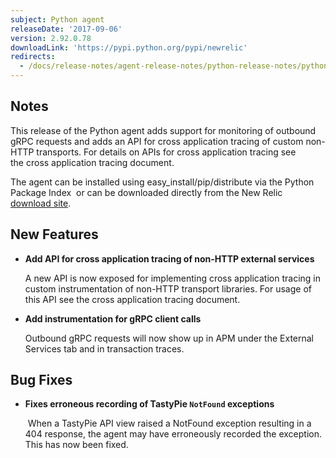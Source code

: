 ```yaml
---
subject: Python agent
releaseDate: '2017-09-06'
version: 2.92.0.78
downloadLink: 'https://pypi.python.org/pypi/newrelic'
redirects:
  - /docs/release-notes/agent-release-notes/python-release-notes/python-agent-292076
---
```


## Notes

This release of the Python agent adds support for monitoring of outbound gRPC requests and adds an API for cross application tracing of custom non-HTTP transports. For details on APIs for cross application tracing see the cross application tracing document.

The agent can be installed using easy_install/pip/distribute via the Python Package Index  or can be downloaded directly from the New Relic [download site](http://download.newrelic.com/python_agent/release).

## New Features

* **Add API for cross application tracing of non-HTTP external services** 

  A new API is now exposed for implementing cross application tracing in custom instrumentation of non-HTTP transport libraries. For usage of this API see the cross application tracing document. 
* **Add instrumentation for gRPC client calls** 

  Outbound gRPC requests will now show up in APM under the External Services tab and in transaction traces. 

## Bug Fixes

* **Fixes erroneous recording of TastyPie `NotFound` exceptions**

   When a TastyPie API view raised a NotFound exception resulting in a 404 response, the agent may have erroneously recorded the exception. This has now been fixed.
